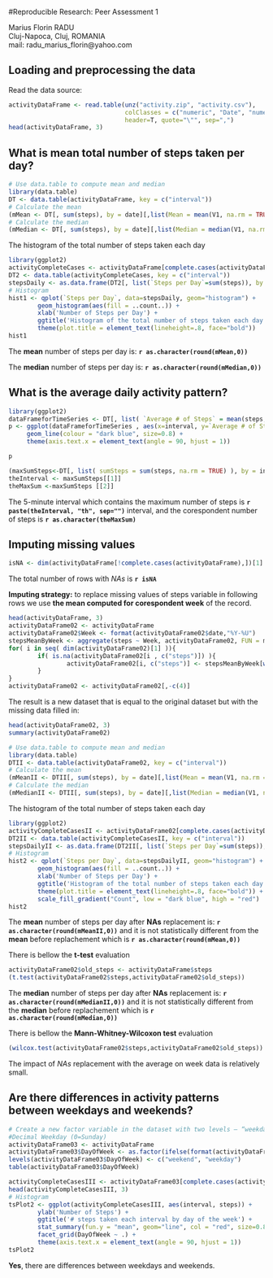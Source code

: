 #Reproducible Research: Peer Assessment 1

<p>Marius Florin RADU
<br>Cluj-Napoca, Cluj, ROMANIA
<br>mail: radu_marius_florin@yahoo.com</p>



## Loading and preprocessing the data


Read the data source:
```r
activityDataFrame <- read.table(unz("activity.zip", "activity.csv"), 
                                colClasses = c("numeric", "Date", "numeric"),
                                header=T, quote="\"", sep=",")
head(activityDataFrame, 3)
```


## What is mean total number of steps taken per day?


```r
# Use data.table to compute mean and median
library(data.table)
DT <- data.table(activityDataFrame, key = c("interval"))
# Calculate the mean
(mMean <- DT[, sum(steps), by = date][,list(Mean = mean(V1, na.rm = TRUE))])
# Calculate the median
(mMedian <- DT[, sum(steps), by = date][,list(Median = median(V1, na.rm = TRUE))])
```

The histogram of the total number of steps taken each day
```r
library(ggplot2)
activityCompleteCases <- activityDataFrame[complete.cases(activityDataFrame$steps),] 
DT2 <- data.table(activityCompleteCases, key = c("interval"))
stepsDaily <- as.data.frame(DT2[, list(`Steps per Day`=sum(steps)), by = date])
# Histogram
hist1 <- qplot(`Steps per Day`, data=stepsDaily, geom="histogram") +
        geom_histogram(aes(fill = ..count..)) +
        xlab('Number of Steps per Day') +
        ggtitle('Histogram of the total number of steps taken each day') +
        theme(plot.title = element_text(lineheight=.8, face="bold"))
hist1
```

The __mean__ number of steps per day is: __`r as.character(round(mMean,0))`__

The __median__ number of steps per day is: __`r as.character(round(mMedian,0))`__


## What is the average daily activity pattern?


```r
library(ggplot2)
dataFrameforTimeSeries <- DT[, list( `Average # of Steps` = mean(steps, na.rm = TRUE) ), by = interval]
p <- ggplot(dataFrameforTimeSeries , aes(x=interval, y=`Average # of Steps`)) + 
     geom_line(colour = "dark blue", size=0.8) + 
     theme(axis.text.x = element_text(angle = 90, hjust = 1))

p
```

```r
(maxSumSteps<-DT[, list( sumSteps = sum(steps, na.rm = TRUE) ), by = interval][, .SD[which.max(sumSteps)]])
theInterval <- maxSumSteps[[1]]
theMaxSum <-maxSumSteps [[2]]
```

The 5-minute interval which contains the maximum number of steps is __`r paste(theInterval, "th", sep="")`__ interval, and the corespondent number of steps is __`r as.character(theMaxSum)`__ 

## Imputing missing values

```r
isNA <- dim(activityDataFrame[!complete.cases(activityDataFrame),])[1]
```
The total number of rows with *NAs* is __`r isNA`__


**Imputing strategy:** to replace missing values of steps variable in following rows we use **the mean computed for corespondent week** of the record.
```r
head(activityDataFrame, 3)
activityDataFrame02 <- activityDataFrame
activityDataFrame02$Week <- format(activityDataFrame02$date,"%Y-%U")
stepsMeanByWeek <- aggregate(steps ~ Week, activityDataFrame02, FUN = mean, na.rm = TRUE)
for( i in seq( dim(activityDataFrame02)[1] )){
        if( is.na(activityDataFrame02[i , c("steps")]) ){
                activityDataFrame02[i, c("steps")] <- stepsMeanByWeek[which(stepsMeanByWeek$Week == activityDataFrame02[i, c("Week")] ),c("steps")]
        }
}
activityDataFrame02 <- activityDataFrame02[,-c(4)]
```


The result is a new dataset that is equal to the original dataset but with the missing data filled in:
```r
head(activityDataFrame02, 3)
summary(activityDataFrame02)
```


```r
# Use data.table to compute mean and median
library(data.table)
DTII <- data.table(activityDataFrame02, key = c("interval"))
# Calculate the mean
(mMeanII <- DTII[, sum(steps), by = date][,list(Mean = mean(V1, na.rm = TRUE))])
# Calculate the median
(mMedianII <- DTII[, sum(steps), by = date][,list(Median = median(V1, na.rm = TRUE))])
```

The histogram of the total number of steps taken each day
```r
library(ggplot2)
activityCompleteCasesII <- activityDataFrame02[complete.cases(activityDataFrame02$steps),] 
DT2II <- data.table(activityCompleteCasesII, key = c("interval"))
stepsDailyII <- as.data.frame(DT2II[, list(`Steps per Day`=sum(steps)), by = date])
# Histogram
hist2 <- qplot(`Steps per Day`, data=stepsDailyII, geom="histogram") +
        geom_histogram(aes(fill = ..count..)) +
        xlab('Number of Steps per Day') +
        ggtitle('Histogram of the total number of steps taken each day after NA replacement') +
        theme(plot.title = element_text(lineheight=.8, face="bold")) + 
        scale_fill_gradient("Count", low = "dark blue", high = "red")
hist2
```

The __mean__ number of steps per day after **NAs** replacement is: __`r as.character(round(mMeanII,0))`__ and it is not statistically different from the __mean__ before replachement which is __`r as.character(round(mMean,0))`__

There is bellow the **t-test** evaluation 
```r
activityDataFrame02$old_steps <- activityDataFrame$steps
(t.test(activityDataFrame02$steps,activityDataFrame02$old_steps))
```

The __median__ number of steps per day after **NAs** replacement is: __`r as.character(round(mMedianII,0))`__ and it is not statistically different from the __median__ before replachement which is __`r as.character(round(mMedian,0))`__

There is bellow the **Mann-Whitney-Wilcoxon test** evaluation 
```r
(wilcox.test(activityDataFrame02$steps,activityDataFrame02$old_steps))
```

The impact of *NAs* replacement with the average on week data is relatively small.

## Are there differences in activity patterns between weekdays and weekends?


```r
# Create a new factor variable in the dataset with two levels – “weekday” and “weekend” indicating whether a given date is a weekday or weekend day.
#Decimal Weekday (0=Sunday)
activityDataFrame03 <- activityDataFrame
activityDataFrame03$DayOfWeek <- as.factor(ifelse(format(activityDataFrame$date,"%w") %in% c(0,6), 0, 1))
levels(activityDataFrame03$DayOfWeek) <- c("weekend", "weekday")
table(activityDataFrame03$DayOfWeek)

activityCompleteCasesIII <- activityDataFrame03[complete.cases(activityDataFrame03$steps),] 
head(activityCompleteCasesIII, 3)
# Histogram
tsPlot2 <- ggplot(activityCompleteCasesIII, aes(interval, steps)) +  
        ylab('Number of Steps') +
        ggtitle('# steps taken each interval by day of the week') +
        stat_summary(fun.y = "mean", geom="line", col = "red", size=0.8) + 
        facet_grid(DayOfWeek ~ .) +
        theme(axis.text.x = element_text(angle = 90, hjust = 1))
tsPlot2
```

**Yes**, there are differences between weekdays and weekends. 
